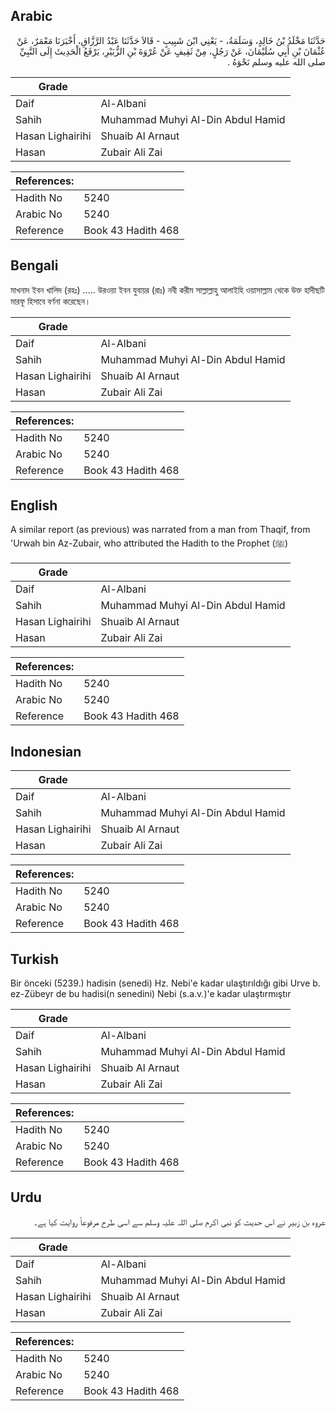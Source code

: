 ## Arabic


<div dir="rtl" lang="ar" style={{fontSize:'larger',backgroundColor:'#f8f9fa',padding:20}}>
حَدَّثَنَا مَخْلَدُ بْنُ خَالِدٍ، وَسَلَمَةُ، - يَعْنِي ابْنَ شَبِيبٍ - قَالاَ حَدَّثَنَا عَبْدُ الرَّزَّاقِ، أَخْبَرَنَا مَعْمَرٌ، عَنْ عُثْمَانَ بْنِ أَبِي سُلَيْمَانَ، عَنْ رَجُلٍ، مِنْ ثَقِيفٍ عَنْ عُرْوَةَ بْنِ الزُّبَيْرِ، يَرْفَعُ الْحَدِيثَ إِلَى النَّبِيِّ صلى الله عليه وسلم نَحْوَهُ ‏.‏
</div>
<div style={{backgroundColor:'#f8f9fa',padding:20, marginBottom: 10}}><table> <thead> <tr> <th>Grade</th> <th></th> </tr> </thead> <tbody> <tr><td>Daif</td><td>Al-Albani</td></tr><tr><td>Sahih</td><td>Muhammad Muhyi Al-Din Abdul Hamid</td></tr><tr><td>Hasan Lighairihi</td><td>Shuaib Al Arnaut</td></tr><tr><td>Hasan</td><td>Zubair Ali Zai</td></tr></tbody></table><table> <thead> <tr> <th>References:</th> <th></th> </tr> </thead> <tbody><tr><td>Hadith No</td><td>5240</td></tr><tr><td>Arabic No</td><td>5240</td></tr><tr><td>Reference</td><td>Book 43 Hadith 468</td></tr></tbody></table></div>

## Bengali


<div dir="ltr" lang="bn" style={{fontSize:'larger',backgroundColor:'#f8f9fa',padding:20}}>
মাখনাদ ইবন খালিদ (রহঃ) ..... উরওয়া ইবন যুবায়র (রাঃ) নবী করীম সাল্লাল্লাহু আলাইহি ওয়াসাল্লাম থেকে উক্ত হাদীছটি মারফূ হিসাবে বর্ণনা করেছেন।
</div>
<div style={{backgroundColor:'#f8f9fa',padding:20, marginBottom: 10}}><table> <thead> <tr> <th>Grade</th> <th></th> </tr> </thead> <tbody> <tr><td>Daif</td><td>Al-Albani</td></tr><tr><td>Sahih</td><td>Muhammad Muhyi Al-Din Abdul Hamid</td></tr><tr><td>Hasan Lighairihi</td><td>Shuaib Al Arnaut</td></tr><tr><td>Hasan</td><td>Zubair Ali Zai</td></tr></tbody></table><table> <thead> <tr> <th>References:</th> <th></th> </tr> </thead> <tbody><tr><td>Hadith No</td><td>5240</td></tr><tr><td>Arabic No</td><td>5240</td></tr><tr><td>Reference</td><td>Book 43 Hadith 468</td></tr></tbody></table></div>

## English


<div dir="ltr" lang="en" style={{fontSize:'larger',backgroundColor:'#f8f9fa',padding:20}}>
A similar report (as previous) was narrated from a man from Thaqif, from 'Urwah bin Az-Zubair, who attributed the Hadith to the Prophet (ﷺ)
</div>
<div style={{backgroundColor:'#f8f9fa',padding:20, marginBottom: 10}}><table> <thead> <tr> <th>Grade</th> <th></th> </tr> </thead> <tbody> <tr><td>Daif</td><td>Al-Albani</td></tr><tr><td>Sahih</td><td>Muhammad Muhyi Al-Din Abdul Hamid</td></tr><tr><td>Hasan Lighairihi</td><td>Shuaib Al Arnaut</td></tr><tr><td>Hasan</td><td>Zubair Ali Zai</td></tr></tbody></table><table> <thead> <tr> <th>References:</th> <th></th> </tr> </thead> <tbody><tr><td>Hadith No</td><td>5240</td></tr><tr><td>Arabic No</td><td>5240</td></tr><tr><td>Reference</td><td>Book 43 Hadith 468</td></tr></tbody></table></div>

## Indonesian


<div dir="ltr" lang="id" style={{fontSize:'larger',backgroundColor:'#f8f9fa',padding:20}}>

</div>
<div style={{backgroundColor:'#f8f9fa',padding:20, marginBottom: 10}}><table> <thead> <tr> <th>Grade</th> <th></th> </tr> </thead> <tbody> <tr><td>Daif</td><td>Al-Albani</td></tr><tr><td>Sahih</td><td>Muhammad Muhyi Al-Din Abdul Hamid</td></tr><tr><td>Hasan Lighairihi</td><td>Shuaib Al Arnaut</td></tr><tr><td>Hasan</td><td>Zubair Ali Zai</td></tr></tbody></table><table> <thead> <tr> <th>References:</th> <th></th> </tr> </thead> <tbody><tr><td>Hadith No</td><td>5240</td></tr><tr><td>Arabic No</td><td>5240</td></tr><tr><td>Reference</td><td>Book 43 Hadith 468</td></tr></tbody></table></div>

## Turkish


<div dir="ltr" lang="tr" style={{fontSize:'larger',backgroundColor:'#f8f9fa',padding:20}}>
Bir önceki (5239.) hadisin (senedi) Hz. Nebi'e kadar ulaştırıldığı gibi Urve b. ez-Zübeyr de bu hadisi(n senedini) Nebi (s.a.v.)'e kadar ulaştırmıştır
</div>
<div style={{backgroundColor:'#f8f9fa',padding:20, marginBottom: 10}}><table> <thead> <tr> <th>Grade</th> <th></th> </tr> </thead> <tbody> <tr><td>Daif</td><td>Al-Albani</td></tr><tr><td>Sahih</td><td>Muhammad Muhyi Al-Din Abdul Hamid</td></tr><tr><td>Hasan Lighairihi</td><td>Shuaib Al Arnaut</td></tr><tr><td>Hasan</td><td>Zubair Ali Zai</td></tr></tbody></table><table> <thead> <tr> <th>References:</th> <th></th> </tr> </thead> <tbody><tr><td>Hadith No</td><td>5240</td></tr><tr><td>Arabic No</td><td>5240</td></tr><tr><td>Reference</td><td>Book 43 Hadith 468</td></tr></tbody></table></div>

## Urdu


<div dir="rtl" lang="ur" style={{fontSize:'larger',backgroundColor:'#f8f9fa',padding:20}}>
عروہ بن زبیر نے اس حدیث کو نبی اکرم صلی اللہ علیہ وسلم سے اسی طرح مرفوعاً روایت کیا ہے۔
</div>
<div style={{backgroundColor:'#f8f9fa',padding:20, marginBottom: 10}}><table> <thead> <tr> <th>Grade</th> <th></th> </tr> </thead> <tbody> <tr><td>Daif</td><td>Al-Albani</td></tr><tr><td>Sahih</td><td>Muhammad Muhyi Al-Din Abdul Hamid</td></tr><tr><td>Hasan Lighairihi</td><td>Shuaib Al Arnaut</td></tr><tr><td>Hasan</td><td>Zubair Ali Zai</td></tr></tbody></table><table> <thead> <tr> <th>References:</th> <th></th> </tr> </thead> <tbody><tr><td>Hadith No</td><td>5240</td></tr><tr><td>Arabic No</td><td>5240</td></tr><tr><td>Reference</td><td>Book 43 Hadith 468</td></tr></tbody></table></div>